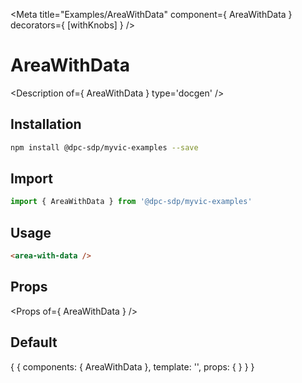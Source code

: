 
<Meta title="Examples/AreaWithData" component={ AreaWithData } decorators={ [withKnobs] } />

# AreaWithData

<Description of={ AreaWithData } type='docgen' />

## Installation

```bash
npm install @dpc-sdp/myvic-examples --save
```

## Import

```javascript
import { AreaWithData } from '@dpc-sdp/myvic-examples'
```

## Usage

```html
<area-with-data />
```

## Props

<Props of={ AreaWithData } />

## Default

<Preview>
  <Story name="Default">
    {
      {
        components: { AreaWithData },
        template: '<area-with-data />',
        props: {
        }
      }
    }
  </Story>
</Preview>
